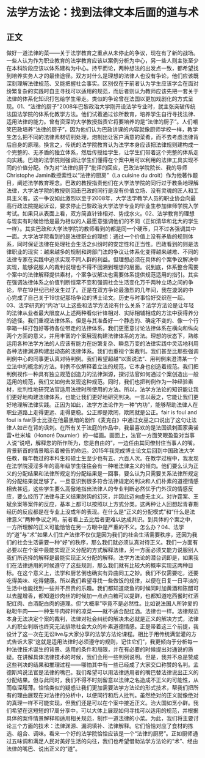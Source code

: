 # 法学方法论：找到法律文本后面的道与术
## 正文
做好一道法律的菜——关于法学教育之重点从未停止的争议，现在有了新的战场。一些人认为作为职业教育的法学教育应该以案例分析为中心，另一些人则主张至少在本科阶段应该以体系建构为中心。持平而论，两种想法的出发点一致，都希望找到培养实务人才的最佳途径。双方对什么是理想的法律人也没有争论，他们应该既深刻理解法律规范、又能把握社会事实。区别仅在于前者认为学生应该学会在面对纷繁复杂的实践时自主寻找可以适用的规范，而后者则认为教师应该先把一套关于法律的体系化知识打包给学生带走。类似的争论曾在法国以更加戏剧化的方式呈现。01、“法律的厨子”2008年巴黎政治大学刚开设法学专业时，就主张突破传统法国法学院的体系化教学方法。他们试着通过诊所教育，培养学生自行寻找法律、适用法律的能力。曾有资深的大学教授指责它将要培养的是“法律的厨子”。人们嘲笑巴政培养“法律的厨子”，因为他们认为巴政讲课的内容就像厨师学校一样，教学生怎么把不同的法律素材切削处理，炮制出让客户满意的菜肴，而不去考虑法律背后自身的原理。换言之，传统的法学院教育认为法学本身应该把法律规则建构成一个完整的、无矛盾的独立体系，然后传授给学生，让学生们带着这个完整的体系走向实践。巴政的法学院则强调让学生们懂得在个案中用可以利用的法律工具实现不同的价值分配。作为对“法律的厨子”批评的回应，巴政法学院院长、我的导师Christophe Jamin教授索性以“法律的厨房”（La cuisine du droit）作为他著作题目，阐述法学教育理念。巴政的教授指责他们在大学法学院的同行过于教条地理解法律，大学法学院的教授则回击巴政的同行是没有价值立场、没有灵魂的匠人和工具主义者。这一争议如此激烈以至于2008年，大学法学教学人员的职业协会向最高行政法院提起诉讼，要求停止巴黎政治大学法学专业的毕业生参加律师学院入学考试。如果只从表面上看，双方简直针锋相对、势成水火。02、法学教育的理想与现实有时候恰恰是最为相似的人最愿意强调他们的不同（正如清华和北大的学生一样）。其实巴政和大学法学院的教师看到的都是同一个硬币，只不过各强调其中一面。大学法学院看到的是法律职业的理想：通过一个价值上没有矛盾的规则体系，同时保证法律在处理社会生活之纠纷时的安定性和正当性。巴政看到的则是法律职业的现实：越来越多的规制和跨部门法的争议让体系化变得越来越难、不同的法律专家在实践中追求实现不同人群的利益。但理想必须在具体的个案争议解决中实现，能够说服人的裁判说理也不得不回溯到理想的层面。说到底，体系整合需要个案中的法律解释提供素材，个案争议解决也需要体系提供规范适用的指引。其实在强调法律体系之价值判断恒常不变和强调社会生活变化万千两种立场之间的争论，早在19世纪已经发生过了。正是在双方争论最激烈的几年间，我在漩涡的中心完成了自己关于19世纪那场争论的博士论文。历史与时事恰好交织在一起。03、法学研究的“内功”以上这些和法学方法论有什么关系？法学方法论是让年轻的法律从业者最大限度从上述两种看似针锋相对、实际相辅相成的方法中获得养分的途径。我们重视法律体系。但是与其准备好一个静态的、确定不变的、像一个行李箱一样打包好等待各位带走的法律体系，我们更愿意讨论法律体系在横向和纵向两个方面的意义，并用丰富的个案展现构建法律体系的方法。理想的状态下，熟练运用各种法学方法的人应该有能力在纷繁复杂、瞬息万变的法律实践中灵活地利用各种法律渊源构建出动态的法律体系。我们也重视个案裁判。我们甚至比那些强调判例中心的同事更认真对待判例。我们希望超越“以案说法”、用判例来澄清某一个立法中的概念的方法。判例不仅解释着立法的规范，它本身也创造着规范。我们把判例视作一种具有独立规范创造力的法律渊源，探讨法官如何通过个案创造出一般适用的规范，我们又如何去发现这种规范。同时，我们也把判例作为一种经验素材，批判性地研究法官适用法律时所使用的方法。所以，法学方法论的知识能让我们更好地构建法律体系，也能让我们更好地研究判决。一言以蔽之，它能让我们更好地理解法律实践。正因为如此，法学方法论作为一种“内功”，能够帮助法律人在职业道路上走得更远、走得更稳。公正即是欺罔，欺罔就是公正。fair is foul and foul is fair莎士比亚在他最黑暗的剧作《麦克白》中通过女巫之口说出了这句让法律人如芒在背的讽刺。在所有关于法庭的作品中，我最喜欢的是法国讽刺画家奥诺雷•杜米埃（Honoré Daumier）的一幅画。画面上，法官一方面笑眼盈盈对当事人说“说吧，解释您的所作所为，您是自由的”，一边任由其同僚封住当事人的嘴。背景斩首的情景暗示着被告的命运。2015年我完成博士论文后回到中国政法大学任教，每年教过的本科生和硕士生至少也有五、六百人次。在教学过程中，我发现在法学院浸淫多年的高年级学生往往会有一种唯法律主义的倾向。他们要么认为正义的分配结果和法律所规定的分配结果是一回事，要么认为只需要关系法律所规定的分配结果就足够了。一旦意识到很多符合法律规定的判决和人们朴素的道德情感相去甚远，这些学生要么高傲地指出法律人的专业判断必然优于门外汉的情感反应，要么经历了法律与正义结果脱钩的幻灭，并因此迈向虚无主义。对许霆案、王斌余案等案件的反应，基本上都可以按照以上方式分类。这两种让人回想起青春期经历的反应都是在专业上没成年的表现。在什么是“正义的分配模式”和“什么是法律意义”两种争议之间，前者看上去比后者更难以达成共识。到具体的个案之中，一方所理解的正义可能恰恰在另一方眼中是严重的不义。怎么办？04、法学的“道”与“术”如果人们生产法律不仅仅是因为我们的社会生活需要秩序，还因为我们的社会生活需要一种“好”的秩序，那么我们就必须认真对待正义。我们一方面有必要以在个案中最能实现正义分配的方式解释法律，另一方面必须又能力说服别人我们所选择的解释是最能实现正义分配的解释。法学方法论的潜台词即是，如果我们在法律适用的时候遵守了这些规则，那么我们就有比较大的概率实现这两种目标。在这个意义上，法学和厨艺倒也确实有异曲同工之妙。我们不仅需要吃，还要吃得美味、吃得健康。所以我们希望寻找一些做饭的规律，以便在日复一日平淡的生活中也能找到一些并不昂贵的乐趣。我们都知道烧鱼的时候同时加黄酒和陈醋可以去腥增香，都知道炒肉丝的时候加一点点白糖可以提鲜，也都知道吃西餐时红酒配红肉、白酒配白肉的道理。但“大概率”毕竟不是必然性。比如说法国人所钟爱的鞑靼牛肉——一种生牛肉碎拌的凉菜——就不适合配红酒。法律也一样。法律规范本身无法决定个案的裁判，法律对社会纠纷的解决未必就是正义的解决方式，法律人的职业判断也终究无法排除社会大众的朴素道德情感。正是带着这三个前提，我设计了这一次在无讼live与大家分享的法学方法论课程。相比于用传统满堂灌的方式告诉大家“这就是适用法律时必须遵守的规则，记住它们”，我更倾向于分析每一种法律技术诞生的背景、适用的条件和局限，并在有必要的时候提出对通说的质疑。在讲解具体法律技术的时候，我们会用一些判例说明。但是，我并不总是赞成这些判决的结果和推理过程——哪怕其中有一些已经成了大家交口称赞的名判。孟德斯鸠说法官是法律的嘴巴。我们希望可以用法律适用者的嘴巴替法律说出正义的分配结果。但与此同时，我们不得不时刻留意以法律之名造成不正义的可能性，从而临深履薄。恰恰类似的疑惑让我们更加需要法学方法论的形式技术，帮我们把所有的理由展现在对法律的分析中，以便同行和后人批判。虽然绝对的正义就像绝对的真理一样不可能实现，但我们还是可以在个案中接近正义。治大国如烹小鲜。我们希望在这短短的17周分享中，可以大体上展现如何寻找可以适用的规范，并根据具体的案件情景解释和适用相关规范，制作一道法律的小菜。为此，我们将主要讨论三个方面的技术：法律渊源、漏洞填补、法律解释。它们恰恰对应了食材的拣选、组合、调味。看来一个好的法学院恰恰应该是一个“法律的厨房”。正如厨师通过五味调和满足人民对美好生活的向往，我们也希望借助法学方法论的“术”、经由法律的嘴巴、说出正义的“道”。